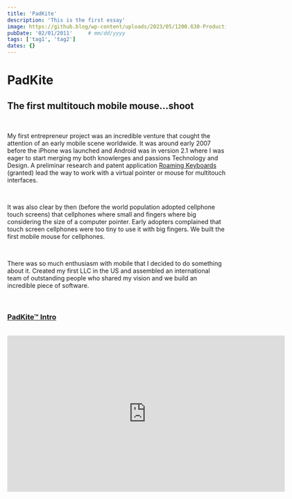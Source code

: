 ```yaml
---
title: 'PadKite'
description: 'This is the first essay'
image: https://github.blog/wp-content/uploads/2023/05/1200.630-Productivity-wLogo@2x.png?resize=1600%2C850
pubDate: '02/01/2011'     # mm/dd/yyyy
tags: ['tag1', 'tag2']
dates: {}
---
```


# PadKite
## The first multitouch mobile mouse...shoot

<br/>

My first entrepreneur project was an incredible venture that cought the attention of an early mobile scene worldwide. It
was around early 2007 before the iPhone was launched and Android was in version 2.1 where I  was eager to start merging my both knowlerges and passions Technology and Design. A preliminar research and patent application <a href="/previous/roamingkeyboards" target="_target">Roaming Keyboards</a> (granted) lead the way to work with a virtual pointer or mouse for multitouch interfaces.

<br />

It was also clear by then (before the world population adopted cellphone touch screens) that cellphones where small and fingers where big considering the size of a computer pointer. Early adopters complained that touch screen cellphones were too tiny to use it with big fingers. We built the first mobile mouse for cellphones.

<br />

There was so much enthusiasm with mobile that I decided to do something about it.
Created my first LLC in the US and assembled an international team of outstanding people who
shared my vision and we build an incredible piece of software.

<br />

### [PadKite™ Intro](#padKite-intro)

<br />

<iframe id="ytplayer" type="text/html" width="640" height="360" src="http://www.youtube.com/embed/V6rZBtKEg7g?autoplay=0&origin=https://josevigil.com" allowfullscreen="allowfullscreen" frameborder="0"/>


<br />

#### [PadKite™ Short](#padKite-short)

<br />

<iframe id="ytplayer" type="text/html" width="640" height="360" src="http://www.youtube.com/embed/LcJxLWI7wC8?autoplay=0&origin=https://josevigil.com" allowfullscreen="allowfullscreen" frameborder="0"/>

<br />

#### [PadKite™ Extended](#padKite-extended)

<br />

<iframe id="ytplayer" type="text/html" width="640" height="360" src="http://www.youtube.com/embed/X5PT2bFPHXE?autoplay=0&origin=https://josevigil.com" allowfullscreen="allowfullscreen" frameborder="0"/>

<br />



<br />


PadKite, was the name given to the first mobile cursor for Android that operated over a web
browser with the use of gestures. It was the mouse of touch screen and its performance was
incredible. Even got a great hype after I posted a thread at Hacker News, the best technology forum
for entrepreneurs in the US. The post was at the top of the day during one day and generated 20.000
downloads. This fact gave me great encouragement to move ahead with my career as an
entrepreneur and marked me for the rest of my career. Everything is possible if you are committed.

### [WebKit Fork](#webkit-fork)


https://news.ycombinator.com/item?id=2366954


![YCombinator](/images/previous/padkite/padkite_ycombinator.png)

<br />

![Joshu](/images/previous/padkite/padkite_joshu.png)

<br/>

### [Business Model](#business-model)

<br />

### [Outcome](#outcome)

<br />

#### [PadKite 2.0](#padKite-2.0)

<br />

<iframe id="ytplayer" type="text/html" width="640" height="360" src="http://www.youtube.com/embed/R3rFit1qmAM?autoplay=0&origin=https://josevigil.com" allowfullscreen="allowfullscreen" frameborder="0"/>

<br />

### [Conclusion](#conclusion)
